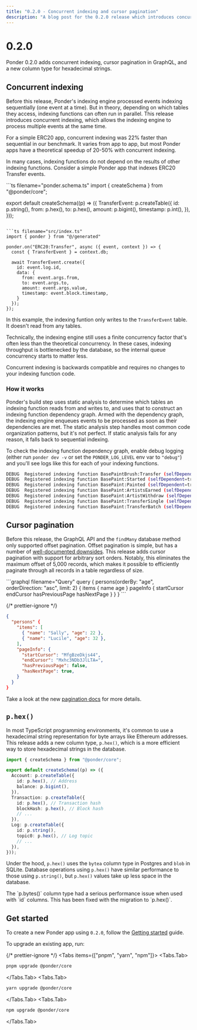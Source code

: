 ```yaml
---
title: "0.2.0 - Concurrent indexing and cursor pagination"
description: "A blog post for the 0.2.0 release which introduces concurrent indexing and cursor pagination."
---
```



# 0.2.0

Ponder 0.2.0 adds concurrent indexing, cursor pagination in GraphQL, and a new column type for hexadecimal strings.

## Concurrent indexing

Before this release, Ponder's indexing engine processed events indexing sequentially (one event at a time). But in theory, depending on which tables they access, indexing functions can often run in parallel. This release introduces concurrent indexing, which allows the indexing engine to process multiple events at the same time.

For a simple ERC20 app, concurrent indexing was 22% faster than sequential in our benchmark. It varies from app to app, but most Ponder apps have a theoretical speedup of 20-50% with concurrent indexing.

In many cases, indexing functions do not depend on the results of other indexing functions. Consider a simple Ponder app that indexes ERC20 Transfer events.

<div className="code-columns">
```ts filename="ponder.schema.ts"
import { createSchema } from "@ponder/core";

export default createSchema((p) => ({
  TransferEvent: p.createTable({
    id: p.string(),
    from: p.hex(),
    to: p.hex(),
    amount: p.bigint(),
    timestamp: p.int(),
  }),
}));

```

```ts filename="src/index.ts"
import { ponder } from "@/generated"

ponder.on("ERC20:Transfer", async ({ event, context }) => {
  const { TransferEvent } = context.db;

  await TransferEvent.create({
    id: event.log.id,
    data: { 
      from: event.args.from,
      to: event.args.to,
      amount: event.args.value,
      timestamp: event.block.timestamp,
    }
  });
});
```
</div>

In this example, the indexing funtion only writes to the `TransferEvent` table. It doesn't read from any tables.

<Callout type="info">
  Technically, the indexing engine still uses a finite concurrency factor that's often less than the theoretical concurrency. In these cases, indexing throughput is bottlenecked by the database, so the internal queue concurrency starts to matter less.
</Callout>

Concurrent indexing is backwards compatible and requires no changes to your indexing function code.

### How it works

Ponder's build step uses static analysis to determine which tables an indexing function reads from and writes to, and uses that to construct an indexing function dependency graph. Armed with the dependency graph, the indexing engine enqueues events to be processed as soon as their dependencies are met. The static analysis step handles most common code organization patterns, but it's not perfect. If static analysis fails for any reason, it falls back to sequential indexing.

To check the indexing function dependency graph, enable debug logging (either run `ponder dev -v` or set the `PONDER_LOG_LEVEL` env var to `"debug"`) and you'll see logs like this for each of your indexing functions.

```bash filename="shell"
DEBUG  Registered indexing function BasePaintBrush:Transfer (selfDependent=true, parents=[BasePaint:Painted])
DEBUG  Registered indexing function BasePaint:Started (selfDependent=true, parents=[])
DEBUG  Registered indexing function BasePaint:Painted (selfDependent=true, parents=[BasePaintBrush:Transfer, BasePaint:ArtistsEarned, BasePaint:TransferSingle, BasePaint:TransferBatch])
DEBUG  Registered indexing function BasePaint:ArtistsEarned (selfDependent=true, parents=[BasePaint:Painted, BasePaint:TransferSingle, BasePaint:TransferBatch])
DEBUG  Registered indexing function BasePaint:ArtistWithdraw (selfDependent=false, parents=[])
DEBUG  Registered indexing function BasePaint:TransferSingle (selfDependent=true, parents=[BasePaint:Painted, BasePaint:ArtistsEarned, BasePaint:TransferBatch])
DEBUG  Registered indexing function BasePaint:TransferBatch (selfDependent=true, parents=[BasePaint:Painted, BasePaint:ArtistsEarned, BasePaint:TransferSingle])
```

## Cursor pagination

Before this release, the GraphQL API and the `findMany` database method only supported offset pagination. Offset pagination is simple, but has a number of [well-documented downsides](https://akashrajpurohit.com/blog/navigating-your-database-efficiently-cursor-based-pagination-vs-offset-based). This release adds cursor pagination with support for arbitrary sort orders. Notably, this eliminates the maximum offset of 5,000 records, which makes it possible to efficiently paginate through all records in a table regardless of size.

<div className="code-columns">
```graphql filename="Query"
query {
  persons(orderBy: "age", orderDirection: "asc", limit: 2) {
    items {
      name
      age
    }
    pageInfo {
      startCursor
      endCursor
      hasPreviousPage
      hasNextPage
    }
  }
}
```

{/* prettier-ignore */}
```json filename="Result"
{
  "persons" {
    "items": [
      { "name": "Sally", "age": 22 },
      { "name": "Lucile", "age": 32 },
    ],
    "pageInfo": {
      "startCursor": "MfgBzeDkjs44",
      "endCursor": "Mxhc3NDb3JlLTA=",
      "hasPreviousPage": false,
      "hasNextPage": true,
    }
  }
}
```

</div>


Take a look at the new [pagination docs](/docs/query/graphql#pagination) for more details.

## `p.hex()`

In most TypeScript programming environments, it's common to use a hexadecimal string representation for byte arrays like Ethereum addresses. This release adds a new column type, `p.hex()`, which is a more efficient way to store hexadecimal strings in the database.

```ts filename="ponder.schema.ts" {5,9,10,15}
import { createSchema } from "@ponder/core";

export default createSchema((p) => ({
  Account: p.createTable({
    id: p.hex(), // Address
    balance: p.bigint(),
  }),
  Transaction: p.createTable({
    id: p.hex(), // Transaction hash
    blockHash: p.hex(), // Block hash
    // ...
  }),
  Log: p.createTable({
    id: p.string(), 
    topic0: p.hex(), // Log topic
    // ...
  }),
}));
```

Under the hood, `p.hex()` uses the `bytea` column type in Postgres and `blob` in SQLite. Database operations using `p.hex()` have similar performance to those using `p.string()`, but `p.hex()` values take up less space in the database.


<Callout type="warning">
  The `p.bytes()` column type had a serious performance issue when used with `id` columns. This has been fixed with the migration to `p.hex()`.
</Callout>

## Get started

To create a new Ponder app using `0.2.0`, follow the [Getting started](/docs/getting-started) guide.

To upgrade an existing app, run:

{/* prettier-ignore */}
<Tabs items={["pnpm", "yarn", "npm"]}>
  <Tabs.Tab>
```bash filename="shell"
pnpm upgrade @ponder/core
```
</Tabs.Tab>
  <Tabs.Tab>
```bash filename="shell"
yarn upgrade @ponder/core
```
</Tabs.Tab>
  <Tabs.Tab>
```bash filename="shell"
npm upgrade @ponder/core
```
</Tabs.Tab>
</Tabs>


